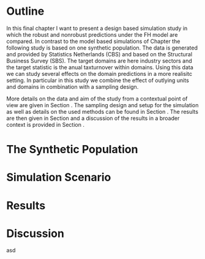 # Outline

In this final chapter I want to present a design based simulation study in which
the robust and non\hyp{}robust predictions under the FH model are compared. In
contrast to the model based simulations of Chapter
\ref{chap:results_model_based} the following study is based on one synthetic
population. The data is generated and provided by Statistics Netherlands (CBS)
and based on the Structural Business Survey (SBS). The target domains are here
industry sectors and the target statistic is the anual tax\hyp{}turnover within
domains. Using this data we can study several effects on the domain predictions
in a more realisitc setting. In particular in this study we combine the effect
of outlying units and domains in combination with a sampling design.

More details on the data and aim of the study from a contextual point of view 
are given in Section \ref{sec:results_design_data}. The sampling design and 
setup for the simulation as well as details on the used methods can be found in 
Section \ref{sec:results_design_scenario}. The results are then given in Section
\ref{sec:results_design_results} and a discussion of the results in a broader
context is provided in Section \ref{sec:results_design_discussion}.

# The Synthetic Population
\label{sec:results_design_data}

# Simulation Scenario
\label{sec:results_design_scenario}

# Results
\label{sec:results_design_results}

\begin{figure}[htbp]
\centering
\includegraphics[width = \textwidth]{figs/design_rrmspe.pdf}
\caption[Performance of Domain Predictions]{Performance of Domain Predictions -- Estimated root mean squared prediction error (RRMSPE) and relative bias (RBIAS)}
\end{figure}

\input{tabs/mse_design}

\begin{figure}[htbp]
\centering
\includegraphics[width = \textwidth]{figs/design_mspe_point}
\caption[Performance of the Estimated Root Mean Squared Prediction Error]{Performance of the Estimated Root Mean Squared Prediction Error -- Compared are the root MSPE estimates using the methods CCT and BOOT with the MSPE under the Monte Carlo simulation.}
\end{figure}


# Discussion
\label{sec:results_design_discussion}

asd
